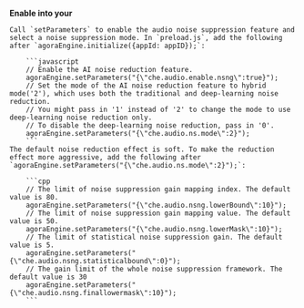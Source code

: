 <PlatformWrapper platform="electron">

**Enable <Vg k="RTEE_NS" /> into your <Vpl k="CLIENT" />**

    Call `setParameters` to enable the audio noise suppression feature and select a noise suppression mode. In `preload.js`, add the following after `agoraEngine.initialize({appId: appID});`:

        ```javascript
        // Enable the AI noise reduction feature.
        agoraEngine.setParameters("{\"che.audio.enable.nsng\":true}");
        // Set the mode of the AI noise reduction feature to hybrid mode('2'), which uses both the traditional and deep-learning noise reduction. 
        // You might pass in '1' instead of '2' to change the mode to use deep-learning noise reduction only. 
        // To disable the deep-learning noise reduction, pass in '0'.
        agoraEngine.setParameters("{\"che.audio.ns.mode\":2}");
        ```
    The default noise reduction effect is soft. To make the reduction effect more aggressive, add the following after `agoraEngine.setParameters("{\"che.audio.ns.mode\":2}");`:

        ```cpp
        // The limit of noise suppression gain mapping index. The default value is 80.
        agoraEngine.setParameters("{\"che.audio.nsng.lowerBound\":10}");
        // The limit of noise suppression gain mapping value. The default value is 50.
        agoraEngine.setParameters("{\"che.audio.nsng.lowerMask\":10}");
        // The limit of statistical noise suppression gain. The default value is 5.
        agoraEngine.setParameters("{\"che.audio.nsng.statisticalbound\":0}");
        // The gain limit of the whole noise suppression framework. The default value is 30
        agoraEngine.setParameters("{\"che.audio.nsng.finallowermask\":10}");
        ```

</PlatformWrapper>
